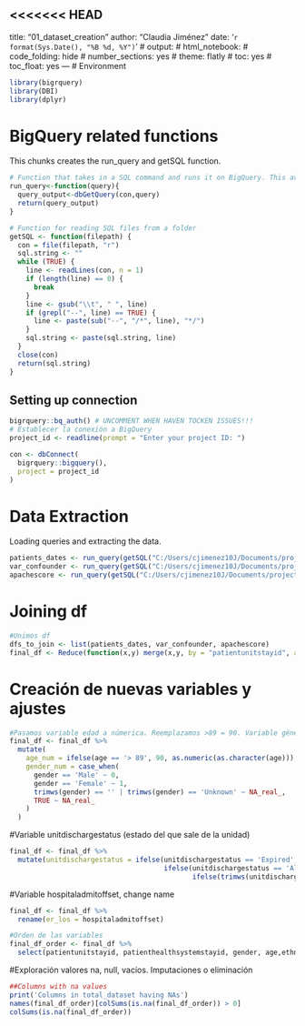 <<<<<<< HEAD
---
title: "01_dataset_creation"
author: "Claudia Jiménez"
date: '`r format(Sys.Date(), "%B %d, %Y")`'
# output:
#   html_notebook:
#     code_folding: hide
#     number_sections: yes
#     theme: flatly
#     toc: yes
#     toc_float: yes
---
# Environment

```r
library(bigrquery)
library(DBI)
library(dplyr)
```
# BigQuery related functions

This chunks creates the run_query and getSQL function.

```r
# Function that takes in a SQL command and runs it on BigQuery. This avoids the connection data in each iteration
run_query<-function(query){
  query_output<-dbGetQuery(con,query)
  return(query_output)
}

# Function for reading SQL files from a folder
getSQL <- function(filepath) {
  con = file(filepath, "r")
  sql.string <- ""
  while (TRUE) {
    line <- readLines(con, n = 1)
    if (length(line) == 0) {
      break
    }
    line <- gsub("\\t", " ", line)
    if (grepl("--", line) == TRUE) {
      line <- paste(sub("--", "/*", line), "*/")
    }
    sql.string <- paste(sql.string, line)
  }
  close(con)
  return(sql.string)
}
```

## Setting up connection

```r
bigrquery::bq_auth() # UNCOMMENT WHEN HAVEN TOCKEN ISSUES!!!
# Establecer la conexión a BigQuery
project_id <- readline(prompt = "Enter your project ID: ")

con <- dbConnect(
  bigrquery::bigquery(),
  project = project_id
)

```
# Data Extraction

Loading queries and extracting the data.
```r
patients_dates <- run_query(getSQL("C:/Users/cjimenez10J/Documents/projects/r_urgencias_sepsis/r_urgencias_sepsis/Analysis/sql/patients_date.sql"))
var_confounder <- run_query(getSQL("C:/Users/cjimenez10J/Documents/projects/r_urgencias_sepsis/r_urgencias_sepsis/Analysis/sql/microbiology_tests.sql"))
apachescore <- run_query(getSQL("C:/Users/cjimenez10J/Documents/projects/r_urgencias_sepsis/r_urgencias_sepsis/Analysis/sql/apachescore.sql"))
```

# Joining df
```r
#Unimos df
dfs_to_join <- list(patients_dates, var_confounder, apachescore)
final_df <- Reduce(function(x,y) merge(x,y, by = "patientunitstayid", all.x = TRUE), dfs_to_join)
```

# Creación de nuevas variables y ajustes
```r
#Pasamos variable edad a númerica. Reemplazamos >89 = 90. Variable género a numérica: hombre = 0, mujer = 1
final_df <- final_df %>%
  mutate(
    age_num = ifelse(age == '> 89', 90, as.numeric(as.character(age))),
    gender_num = case_when(
      gender == 'Male' ~ 0,
      gender == 'Female' ~ 1,
      trimws(gender) == '' | trimws(gender) == 'Unknown' ~ NA_real_,
      TRUE ~ NA_real_
    )
  )

```

#Variable unitdischargestatus (estado del que sale de la unidad)
```r
final_df <- final_df %>%
  mutate(unitdischargestatus = ifelse(unitdischargestatus == 'Expired', 1,
                                      ifelse(unitdischargestatus == 'Alive', 0,
                                             ifelse(trimws(unitdischargestatus) == '', NA_real_, NA_real_))))
```
#Variable hospitaladmitoffset, change name
```r
final_df <- final_df %>%
  rename(er_los = hospitaladmitoffset)
```


```r
#Orden de las variables
final_df_order <- final_df %>%
  select(patientunitstayid, patienthealthsystemstayid, gender, age,ethnicity,hospitalid,apacheadmissiondx,er_los,hospitaladmitsource,hospitaldischargeoffset, unittype,unitadmitsource,unitvisitnumber,unitstaytype,unitdischargeoffset,unitdischargelocation, unitdischargestatus,uniquepid,max_apachescore,sensitivity_counf)
```

#Exploración valores na, null, vacíos. Imputaciones o eliminación
```r
##Columns with na values
print('Columns in total_dataset having NAs')
names(final_df_order)[colSums(is.na(final_df_order)) > 0]
colSums(is.na(final_df_order))
```






